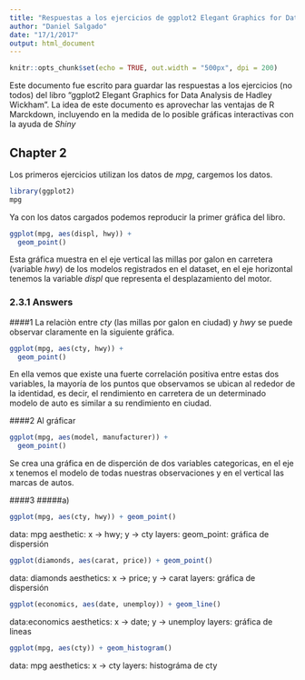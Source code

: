 ```yaml
---
title: "Respuestas a los ejercicios de ggplot2 Elegant Graphics for Data Analysis"
author: "Daniel Salgado"
date: "17/1/2017"
output: html_document
---
```


```r
knitr::opts_chunk$set(echo = TRUE, out.width = "500px", dpi = 200)
```

Este documento fue escrito para guardar las respuestas a los ejercicios (no todos) del libro "ggplot2 Elegant Graphics for Data Analysis de Hadley Wickham". La idea de este documento es aprovechar las ventajas de R Marckdown, incluyendo en la medida de lo posible gráficas interactivas con la ayuda de *Shiny*

## Chapter 2

Los primeros ejercicios utilizan los datos de *mpg*, cargemos los datos.
```r
library(ggplot2)
mpg
```

Ya con los datos cargados podemos reproducir la primer gráfica del libro.
```r
ggplot(mpg, aes(displ, hwy)) +
  geom_point()
```

Esta gráfica muestra en el eje vertical las millas por galon en carretera (variable *hwy*) de los modelos registrados en el dataset, en el eje horizontal tenemos la variable *displ* que representa el desplazamiento del motor.

### 2.3.1 Answers 

####1 
La relaciòn entre *cty* (las millas por galon en ciudad) y *hwy* se puede observar claramente en la siguiente gráfica.
```r
ggplot(mpg, aes(cty, hwy)) +
  geom_point()
```

En ella vemos que existe una fuerte correlación positiva entre estas dos variables, la mayoría de los puntos que observamos se ubican al rededor de la identidad, es decir, el rendimiento en carretera de un determinado modelo de auto es similar a su rendimiento en ciudad.

####2
Al gráficar
```r
ggplot(mpg, aes(model, manufacturer)) +
  geom_point()
```

Se crea una gráfica en de disperción de dos variables categoricas, en el eje x tenemos el modelo de todas nuestras observaciones y en el vertical las marcas de autos.

####3
#####a)
```r
ggplot(mpg, aes(cty, hwy)) + geom_point()
```

data: mpg
aesthetic: x -> hwy; y -> cty
layers: geom_point: gráfica de dispersión

```r
ggplot(diamonds, aes(carat, price)) + geom_point()
```

data: diamonds
aesthetics: x -> price; y -> carat
layers: gráfica de dispersión

```r
ggplot(economics, aes(date, unemploy)) + geom_line()
```

data:economics
aesthetics: x -> date; y -> unemploy
layers: gráfica de lineas

```r
ggplot(mpg, aes(cty)) + geom_histogram()
```

data: mpg
aesthetics: x -> cty
layers: histográma de cty



